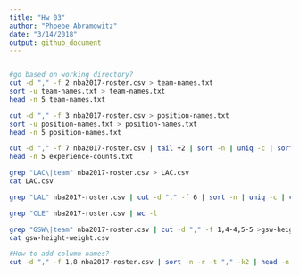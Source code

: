 ```yaml
---
title: "Hw 03"
author: "Phoebe Abramowitz"
date: "3/14/2018"
output: github_document
---
```


```r

```

```bash
#go based on working directory?
cut -d "," -f 2 nba2017-roster.csv > team-names.txt
sort -u team-names.txt > team-names.txt
head -n 5 team-names.txt
```

```bash
cut -d "," -f 3 nba2017-roster.csv > position-names.txt
sort -u position-names.txt > position-names.txt
head -n 5 position-names.txt
```
```bash

cut -d "," -f 7 nba2017-roster.csv | tail +2 | sort -n | uniq -c | sort -r  >experience-counts.txt
head -n 5 experience-counts.txt
```
```bash
grep "LAC\|team" nba2017-roster.csv > LAC.csv
cat LAC.csv
```
```bash
grep "LAL" nba2017-roster.csv | cut -d "," -f 6 | sort -n | uniq -c | cat
```
```bash
grep "CLE" nba2017-roster.csv | wc -l
```
```bash
grep "GSW\|team" nba2017-roster.csv | cut -d "," -f 1,4-4,5-5 >gsw-height-weight.csv
cat gsw-height-weight.csv
```


```bash
#How to add column names?
cut -d "," -f 1,8 nba2017-roster.csv | sort -n -r -t "," -k2 | head -n 10 > top10-salaries.csv
```


